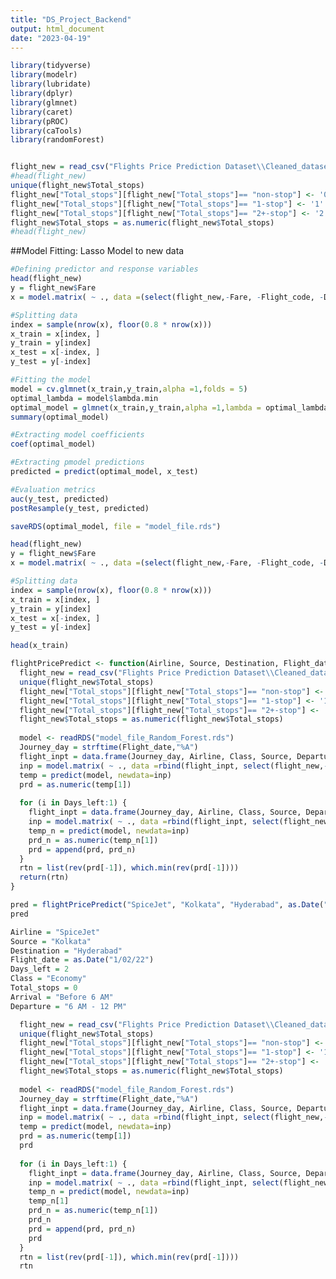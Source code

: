 ```yaml
---
title: "DS_Project_Backend"
output: html_document
date: "2023-04-19"
---
```


```r
library(tidyverse)
library(modelr)
library(lubridate)
library(dplyr)
library(glmnet)
library(caret)
library(pROC)
library(caTools)
library(randomForest)


flight_new = read_csv("Flights Price Prediction Dataset\\Cleaned_dataset.csv", show_col_types = FALSE)
#head(flight_new)
unique(flight_new$Total_stops)
flight_new["Total_stops"][flight_new["Total_stops"]== "non-stop"] <- '0'
flight_new["Total_stops"][flight_new["Total_stops"]== "1-stop"] <- '1'
flight_new["Total_stops"][flight_new["Total_stops"]== "2+-stop"] <- '2'
flight_new$Total_stops = as.numeric(flight_new$Total_stops)
#head(flight_new)
```

##Model Fitting: Lasso Model to new data
```r
#Defining predictor and response variables
head(flight_new)
y = flight_new$Fare
x = model.matrix( ~ ., data =(select(flight_new,-Fare, -Flight_code, -Date_of_journey, -Duration_in_hours)))

#Splitting data
index = sample(nrow(x), floor(0.8 * nrow(x)))
x_train = x[index, ]
y_train = y[index]
x_test = x[-index, ]
y_test = y[-index]

#Fitting the model
model = cv.glmnet(x_train,y_train,alpha =1,folds = 5)
optimal_lambda = model$lambda.min
optimal_model = glmnet(x_train,y_train,alpha =1,lambda = optimal_lambda)
summary(optimal_model)

#Extracting model coefficients
coef(optimal_model)
```

```r
#Extracting pmodel predictions
predicted = predict(optimal_model, x_test)

#Evaluation metrics
auc(y_test, predicted)
postResample(y_test, predicted)

saveRDS(optimal_model, file = "model_file.rds")

```

```r

head(flight_new)
y = flight_new$Fare
x = model.matrix( ~ ., data =(select(flight_new,-Fare, -Flight_code, -Date_of_journey, -Duration_in_hours)))

#Splitting data
index = sample(nrow(x), floor(0.8 * nrow(x)))
x_train = x[index, ]
y_train = y[index]
x_test = x[-index, ]
y_test = y[-index]

head(x_train)

flightPricePredict <- function(Airline, Source, Destination, Flight_date, Days_left, Class, Total_stops, Arrival, Departure){
  flight_new = read_csv("Flights Price Prediction Dataset\\Cleaned_dataset.csv", show_col_types = FALSE)
  unique(flight_new$Total_stops)
  flight_new["Total_stops"][flight_new["Total_stops"]== "non-stop"] <- '0'
  flight_new["Total_stops"][flight_new["Total_stops"]== "1-stop"] <- '1'
  flight_new["Total_stops"][flight_new["Total_stops"]== "2+-stop"] <- '2'
  flight_new$Total_stops = as.numeric(flight_new$Total_stops)
  
  model <- readRDS("model_file_Random_Forest.rds")
  Journey_day = strftime(Flight_date,"%A")
  flight_inpt = data.frame(Journey_day, Airline, Class, Source, Departure, Total_stops, Arrival, Destination, Days_left)
  inp = model.matrix( ~ ., data =rbind(flight_inpt, select(flight_new,-Fare, -Flight_code, -Date_of_journey, -Duration_in_hours)))
  temp = predict(model, newdata=inp)
  prd = as.numeric(temp[1])
  
  for (i in Days_left:1) {
    flight_inpt = data.frame(Journey_day, Airline, Class, Source, Departure, Total_stops, Arrival, Destination, Days_left=i)
    inp = model.matrix( ~ ., data =rbind(flight_inpt, select(flight_new,-Fare, -Flight_code, -Date_of_journey, -Duration_in_hours)))
    temp_n = predict(model, newdata=inp)
    prd_n = as.numeric(temp_n[1])
    prd = append(prd, prd_n)
  }
  rtn = list(rev(prd[-1]), which.min(rev(prd[-1])))
  return(rtn)
}

pred = flightPricePredict("SpiceJet", "Kolkata", "Hyderabad", as.Date("1/02/22"), 15, "Economy", 0, "Before 6 AM", "6 AM - 12 PM") 
pred


```


```r

Airline = "SpiceJet"
Source = "Kolkata"
Destination = "Hyderabad"
Flight_date = as.Date("1/02/22")
Days_left = 2
Class = "Economy"
Total_stops = 0
Arrival = "Before 6 AM"
Departure = "6 AM - 12 PM"

  flight_new = read_csv("Flights Price Prediction Dataset\\Cleaned_dataset.csv", show_col_types = FALSE)
  unique(flight_new$Total_stops)
  flight_new["Total_stops"][flight_new["Total_stops"]== "non-stop"] <- '0'
  flight_new["Total_stops"][flight_new["Total_stops"]== "1-stop"] <- '1'
  flight_new["Total_stops"][flight_new["Total_stops"]== "2+-stop"] <- '2'
  flight_new$Total_stops = as.numeric(flight_new$Total_stops)
  
  model <- readRDS("model_file_Random_Forest.rds")
  Journey_day = strftime(Flight_date,"%A")
  flight_inpt = data.frame(Journey_day, Airline, Class, Source, Departure, Total_stops, Arrival, Destination, Days_left)
  inp = model.matrix( ~ ., data =rbind(flight_inpt, select(flight_new,-Fare, -Flight_code, -Date_of_journey, -Duration_in_hours)))
  temp = predict(model, newdata=inp)
  prd = as.numeric(temp[1])
  prd
  
  for (i in Days_left:1) {
    flight_inpt = data.frame(Journey_day, Airline, Class, Source, Departure, Total_stops, Arrival, Destination, Days_left=i)
    inp = model.matrix( ~ ., data =rbind(flight_inpt, select(flight_new,-Fare, -Flight_code, -Date_of_journey, -Duration_in_hours)))
    temp_n = predict(model, newdata=inp)
    temp_n[1]
    prd_n = as.numeric(temp_n[1])
    prd_n
    prd = append(prd, prd_n)
    prd
  }
  rtn = list(rev(prd[-1]), which.min(rev(prd[-1])))
  rtn




```